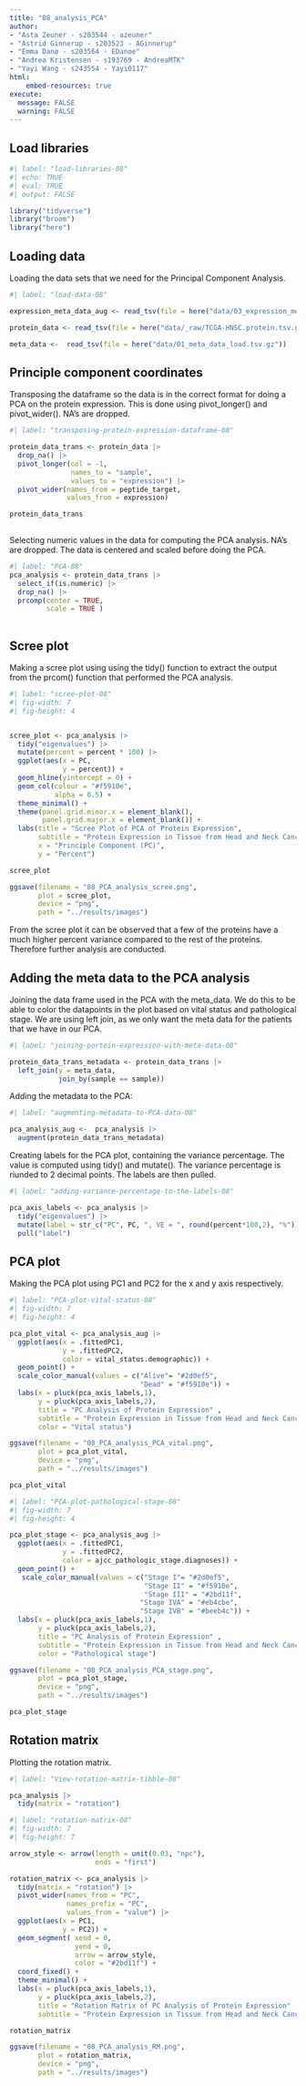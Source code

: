 ```yaml
---
title: "08_analysis_PCA"
author:
- "Asta Zeuner - s203544 - azeuner"
- "Astrid Ginnerup - s203523 - AGinnerup"
- "Emma Danø - s203564 - EDanoe"
- "Andrea Kristensen - s193769 - AndreaMTK"
- "Yayi Wang - s243554 - Yayi0117"
html: 
    embed-resources: true
execute: 
  message: FALSE
  warning: FALSE
---
```


## Load libraries

```r
#| label: "load-libraries-08"
#| echo: TRUE
#| eval: TRUE 
#| output: FALSE  

library("tidyverse")
library("broom")
library("here")

```

## Loading data

Loading the data sets that we need for the Principal Component Analysis.

```r
#| label: "load-data-08" 

expression_meta_data_aug <- read_tsv(file = here("data/03_expression_meta_data_aug.tsv.gz"))

protein_data <- read_tsv(file = here("data/_raw/TCGA-HNSC.protein.tsv.gz"))

meta_data <-  read_tsv(file = here("data/01_meta_data_load.tsv.gz"))

```

## Principle component coordinates

Transposing the dataframe so the data is in the correct format for doing a PCA on the protein expression. This is done using pivot_longer() and pivot_wider(). NA's are dropped.

```r
#| label: "transposing-protein-expression-dataframe-08" 

protein_data_trans <- protein_data |> 
  drop_na() |> 
  pivot_longer(col = -1,
               names_to = "sample",
               values_to = "expression") |> 
  pivot_wider(names_from = peptide_target,
              values_from = expression)

protein_data_trans
 
```

Selecting numeric values in the data for computing the PCA analysis. NA's are dropped. The data is centered and scaled before doing the PCA.

```r
#| label: "PCA-08" 
pca_analysis <- protein_data_trans |> 
  select_if(is.numeric) |> 
  drop_na() |> 
  prcomp(center = TRUE,
         scale = TRUE )
  
```

## Scree plot

Making a scree plot using using the tidy() function to extract the output from the prcom() function that performed the PCA analysis.

```r
#| label: "scree-plot-08" 
#| fig-width: 7
#| fig-height: 4


scree_plot <- pca_analysis |>
  tidy("eigenvalues") |> 
  mutate(percent = percent * 100) |> 
  ggplot(aes(x = PC,
             y = percent)) +
  geom_hline(yintercept = 0) +
  geom_col(colour = "#f5910e",
           alpha = 0.5) +
  theme_minimal() +
  theme(panel.grid.minor.x = element_blank(),
        panel.grid.major.x = element_blank()) +
  labs(title = "Scree Plot of PCA of Protein Expression",
       subtitle = "Protein Expression in Tissue from Head and Neck Cancer Patients",
       x = "Principle Component (PC)",
       y = "Percent")

scree_plot

ggsave(filename = "08_PCA_analysis_scree.png",
       plot = scree_plot, 
       device = "png",
       path = "../results/images")
```

From the scree plot it can be observed that a few of the proteins have a much higher percent variance compared to the rest of the proteins. Therefore further analysis are conducted.

## Adding the meta data to the PCA analysis

Joining the data frame used in the PCA with the meta_data. We do this to be able to color the datapoints in the plot based on vital status and pathological stage. We are using left join, as we only want the meta data for the patients that we have in our PCA.

```r
#| label: "joining-portein-expression-with-meta-data-08" 

protein_data_trans_metadata <- protein_data_trans |> 
  left_join(y = meta_data, 
            join_by(sample == sample)) 
```

Adding the metadata to the PCA:

```r
#| label: "augmenting-metadata-to-PCA-data-08" 

pca_analysis_aug <-  pca_analysis |> 
  augment(protein_data_trans_metadata)
```

Creating labels for the PCA plot, containing the variance percentage. The value is computed using tidy() and mutate(). The variance percentage is riunded to 2 decimal points. The labels are then pulled.

```r
#| label: "adding-variance-percentage-to-the-labels-08" 

pca_axis_labels <- pca_analysis |> 
  tidy("eigenvalues") |> 
  mutate(label = str_c("PC", PC, ", VE = ", round(percent*100,2), "%")) |> 
  pull("label")
```

## PCA plot

Making the PCA plot using PC1 and PC2 for the x and y axis respectively.

```r
#| label: "PCA-plot-vital-status-08" 
#| fig-width: 7
#| fig-height: 4

pca_plot_vital <- pca_analysis_aug |> 
  ggplot(aes(x = .fittedPC1, 
             y = .fittedPC2, 
             color = vital_status.demographic)) + 
  geom_point() +
  scale_color_manual(values = c("Alive"= "#2d0ef5", 
                                "Dead" = "#f5910e")) +
  labs(x = pluck(pca_axis_labels,1),
       y = pluck(pca_axis_labels,2),
       title = "PC Analysis of Protein Expression" ,
       subtitle = "Protein Expression in Tissue from Head and Neck Cancer Patients",
       color = "Vital status") 

ggsave(filename = "08_PCA_analysis_PCA_vital.png",
       plot = pca_plot_vital, 
       device = "png",
       path = "../results/images")

pca_plot_vital
```

```r
#| label: "PCA-plot-pathological-stage-08" 
#| fig-width: 7
#| fig-height: 4

pca_plot_stage <- pca_analysis_aug |> 
  ggplot(aes(x = .fittedPC1, 
             y = .fittedPC2, 
             color = ajcc_pathologic_stage.diagnoses)) + 
  geom_point() +
   scale_color_manual(values = c("Stage I"= "#2d0ef5", 
                                 "Stage II" = "#f5910e",
                                 "Stage III" = "#2bd11f",
                                "Stage IVA" = "#eb4cbe",
                                "Stage IVB" = "#beeb4c")) +
  labs(x = pluck(pca_axis_labels,1),
       y = pluck(pca_axis_labels,2),
       title = "PC Analysis of Protein Expression" ,
       subtitle = "Protein Expression in Tissue from Head and Neck Cancer Patients",
       color = "Pathological stage") 

ggsave(filename = "08_PCA_analysis_PCA_stage.png",
       plot = pca_plot_stage, 
       device = "png",
       path = "../results/images")

pca_plot_stage
```

## Rotation matrix

Plotting the rotation matrix.

```r
#| label: "View-rotation-matrix-tibble-08"

pca_analysis |> 
  tidy(matrix = "rotation")
```

```r
#| label: "rotation-matrix-08"
#| fig-width: 7
#| fig-height: 7

arrow_style <- arrow(length = unit(0.03, "npc"),
                     ends = "first")

rotation_matrix <- pca_analysis |> 
  tidy(matrix = "rotation") |> 
  pivot_wider(names_from = "PC", 
              names_prefix = "PC",
              values_from = "value") |> 
  ggplot(aes(x = PC1,
             y = PC2)) +
  geom_segment( xend = 0, 
                yend = 0, 
                arrow = arrow_style, 
                color = "#2bd11f") +
  coord_fixed() + 
  theme_minimal() + 
  labs(x = pluck(pca_axis_labels,1),
       y = pluck(pca_axis_labels,2),
       title = "Rotation Matrix of PC Analysis of Protein Expression" ,
       subtitle = "Protein Expression in Tissue from Head and Neck Cancer Patients")

rotation_matrix

ggsave(filename = "08_PCA_analysis_RM.png",
       plot = rotation_matrix, 
       device = "png",
       path = "../results/images")
  
```

